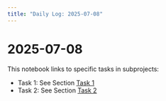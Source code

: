 ```yaml
---
title: "Daily Log: 2025-07-08"
---
```


# 2025-07-08

This notebook links to specific tasks in subprojects:

- Task 1: See Section [Task 1](project1/index.html#sec:task1)
- Task 2: See Section [Task 2](project1/index.html#sec:task2)
